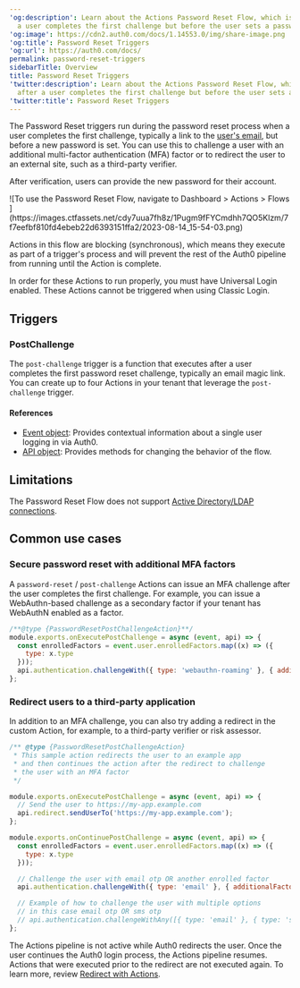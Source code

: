 ---
'og:description': Learn about the Actions Password Reset Flow, which is executed after
  a user completes the first challenge but before the user sets a password.
'og:image': https://cdn2.auth0.com/docs/1.14553.0/img/share-image.png
'og:title': Password Reset Triggers
'og:url': https://auth0.com/docs/
permalink: password-reset-triggers
sidebarTitle: Overview
title: Password Reset Triggers
'twitter:description': Learn about the Actions Password Reset Flow, which is executed
  after a user completes the first challenge but before the user sets a password.
'twitter:title': Password Reset Triggers
---
The Password Reset triggers run during the password reset process when a user completes the first challenge, typically a link to the [user's email](/docs/secure/multi-factor-authentication/authenticate-using-ropg-flow-with-mfa/enroll-and-challenge-email-authenticators), but before a new password is set. You can use this to challenge a user with an additional <Tooltip tip="Multi-factor authentication (MFA): User authentication process that uses a factor in addition to username and password such as a code via SMS." cta="View Glossary" href="/docs/glossary?term=multi-factor+authentication">multi-factor authentication</Tooltip> (MFA) factor or to redirect the user to an external site, such as a third-party verifier.

After verification, users can provide the new password for their account.

<Frame>![To use the Password Reset Flow, navigate to Dashboard > Actions > Flows ](https://images.ctfassets.net/cdy7uua7fh8z/1Pugm9fFYCmdhh7QO5Klzm/7f7eefbf810fd4ebeb22d6393151ffa2/2023-08-14_15-54-03.png)</Frame>

Actions in this flow are blocking (synchronous), which means they execute as part of a trigger's process and will prevent the rest of the Auth0 pipeline from running until the Action is complete.

<Callout icon="file-lines" color="#0EA5E9" iconType="regular">

In order for these Actions to run properly, you must have Universal Login enabled. These Actions cannot be triggered when using Classic Login.

</Callout>

## Triggers

### PostChallenge

The `post-challenge` trigger is a function that executes after a user completes the first password reset challenge, typically an email magic link. You can create up to four Actions in your tenant that leverage the `post-challenge` trigger.

#### References

* [Event object](/docs/customize/actions/explore-triggers/password-reset-triggers/post-challenge-trigger/post-challenge-event-object): Provides contextual information about a single user logging in via Auth0.
* [API object](/docs/customize/actions/explore-triggers/password-reset-triggers/post-challenge-trigger/post-challenge-api-object): Provides methods for changing the behavior of the flow.

## Limitations

The Password Reset Flow does not support [Active Directory/LDAP connections](/docs/authenticate/identity-providers/enterprise-identity-providers/active-directory-ldap).

## Common use cases

### Secure password reset with additional MFA factors

A `password-reset` / `post-challenge` Actions can issue an MFA challenge after the user completes the first challenge. For example, you can issue a WebAuthn-based challenge as a secondary factor if your tenant has WebAuthN enabled as a factor.

```javascript lines
/**@type {PasswordResetPostChallengeAction}**/
module.exports.onExecutePostChallenge = async (event, api) => {
  const enrolledFactors = event.user.enrolledFactors.map((x) => ({
    type: x.type
  }));
  api.authentication.challengeWith({ type: 'webauthn-roaming' }, { additionalFactors: enrolledFactors });
};
```






### Redirect users to a third-party application

In addition to an MFA challenge, you can also try adding a redirect in the custom Action, for example, to a third-party verifier or risk assessor.

```javascript lines
/** @type {PasswordResetPostChallengeAction}
 * This sample action redirects the user to an example app
 * and then continues the action after the redirect to challenge
 * the user with an MFA factor
 */

module.exports.onExecutePostChallenge = async (event, api) => {
  // Send the user to https://my-app.example.com
  api.redirect.sendUserTo('https://my-app.example.com');
};

module.exports.onContinuePostChallenge = async (event, api) => {
  const enrolledFactors = event.user.enrolledFactors.map((x) => ({
    type: x.type
  }));

  // Challenge the user with email otp OR another enrolled factor
  api.authentication.challengeWith({ type: 'email' }, { additionalFactors: enrolledFactors });

  // Example of how to challenge the user with multiple options
  // in this case email otp OR sms otp
  // api.authentication.challengeWithAny([{ type: 'email' }, { type: 'sms' }]);
};
```






The Actions pipeline is not active while Auth0 redirects the user. Once the user continues the Auth0 login process, the Actions pipeline resumes. Actions that were executed prior to the redirect are not executed again. To learn more, review [Redirect with Actions](/docs/customize/actions/explore-triggers/signup-and-login-triggers/login-trigger/redirect-with-actions).